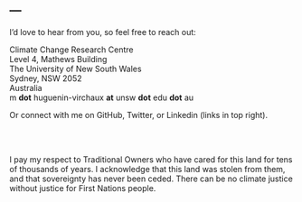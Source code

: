 ---
---

<link rel="stylesheet" href="styles.css" type="text/css">

I'd love to hear from you, so feel free to reach out:
 
Climate Change Research Centre<br>
Level 4, Mathews Building<br>
The University of New South Wales<br>
Sydney, NSW 2052<br>
Australia<br>
m __dot__ huguenin-virchaux __at__ unsw __dot__ edu __dot__ au<br>

Or connect with me on GitHub, Twitter, or Linkedin (links in top right).

<br/><br/>

I pay my respect to Traditional Owners who have cared for this land for tens of thousands of years. I acknowledge that this land was stolen from them, and that sovereignty has never been ceded. There can be no climate justice without justice for First Nations people.